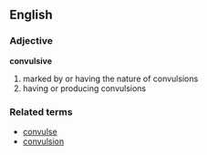 == English ==
=== Adjective ===
'''convulsive'''
#marked by or having the nature of convulsions
#having or producing convulsions

===Related terms===
*[[convulse]]
*[[convulsion]]